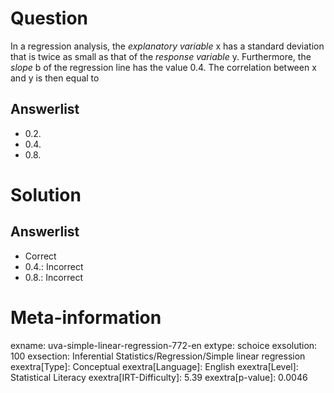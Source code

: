 Question
========

In a regression analysis, the *explanatory variable* x has a standard deviation that is twice as small as that of the *response variable* y. Furthermore, the *slope* b of the regression line has the value 0.4. The correlation between x and y is then equal to

Answerlist
----------

* 0.2.
* 0.4.
* 0.8.

Solution
========

Answerlist
----------

* Correct
* 0.4.: Incorrect
* 0.8.: Incorrect

Meta-information
================
exname: uva-simple-linear-regression-772-en
extype: schoice
exsolution: 100
exsection: Inferential Statistics/Regression/Simple linear regression
exextra[Type]: Conceptual
exextra[Language]: English
exextra[Level]: Statistical Literacy
exextra[IRT-Difficulty]: 5.39
exextra[p-value]: 0.0046
